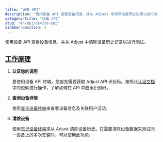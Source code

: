 ```yaml
---
title: "设备 API"
description: "使用设备 API 查看设备信息，并从 Adjust 中清除设备历史记录以进行测试。"
category-title: "设备 API"
slug: "en/api/device-api"
sidebar-position: 6
---
```

使用设备 API 查看设备信息，并从 Adjust 中清除设备历史记录以进行测试。

[工作原理](how-it-works)
--------------------

1. **认证您的调用** 

   要使用设备 API 终端，您首先需要获取 Adjust API 识别码。按照此[认证文档](/en/api/device-api/authentication)中的说明进行操作，了解如何在 API 中应用识别码。
2. **查询设备详情** 

   使用[查询设备终端](/en/api/device-api/inspect)来查看设备信息及关联用户活动。
3. **清除设备** 

   使用[忘记设备终端](/en/api/device-api/forget)来从 Adjust 清除设备历史。在需要清除设备数据来测试同一设备上的多次安装时，可以使用此功能。

